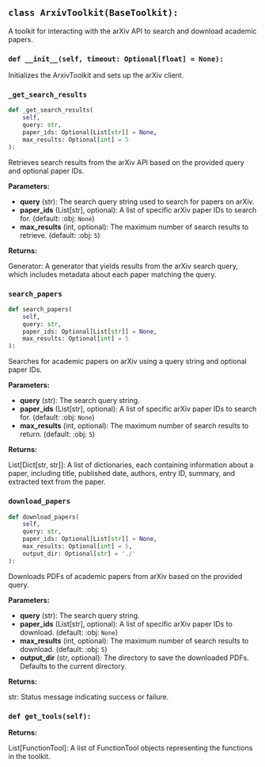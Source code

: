 <a id="camel.toolkits.arxiv_toolkit"></a>

<a id="camel.toolkits.arxiv_toolkit.ArxivToolkit"></a>

## `class ArxivToolkit(BaseToolkit):`

A toolkit for interacting with the arXiv API to search and download
academic papers.

<a id="camel.toolkits.arxiv_toolkit.ArxivToolkit.__init__"></a>

### `def __init__(self, timeout: Optional[float] = None):`

Initializes the ArxivToolkit and sets up the arXiv client.

<a id="camel.toolkits.arxiv_toolkit.ArxivToolkit._get_search_results"></a>

### `_get_search_results`

```python
def _get_search_results(
    self,
    query: str,
    paper_ids: Optional[List[str]] = None,
    max_results: Optional[int] = 5
):
```

Retrieves search results from the arXiv API based on the provided
query and optional paper IDs.

**Parameters:**

- **query** (str): The search query string used to search for papers on arXiv.
- **paper_ids** (List[str], optional): A list of specific arXiv paper IDs to search for. (default: :obj: `None`)
- **max_results** (int, optional): The maximum number of search results to retrieve. (default: :obj: `5`)

**Returns:**

  Generator: A generator that yields results from the arXiv search
query, which includes metadata about each paper matching the
query.

<a id="camel.toolkits.arxiv_toolkit.ArxivToolkit.search_papers"></a>

### `search_papers`

```python
def search_papers(
    self,
    query: str,
    paper_ids: Optional[List[str]] = None,
    max_results: Optional[int] = 5
):
```

Searches for academic papers on arXiv using a query string and
optional paper IDs.

**Parameters:**

- **query** (str): The search query string.
- **paper_ids** (List[str], optional): A list of specific arXiv paper IDs to search for. (default: :obj: `None`)
- **max_results** (int, optional): The maximum number of search results to return. (default: :obj: `5`)

**Returns:**

  List[Dict[str, str]]: A list of dictionaries, each containing
information about a paper, including title, published date,
authors, entry ID, summary, and extracted text from the paper.

<a id="camel.toolkits.arxiv_toolkit.ArxivToolkit.download_papers"></a>

### `download_papers`

```python
def download_papers(
    self,
    query: str,
    paper_ids: Optional[List[str]] = None,
    max_results: Optional[int] = 5,
    output_dir: Optional[str] = './'
):
```

Downloads PDFs of academic papers from arXiv based on the provided
query.

**Parameters:**

- **query** (str): The search query string.
- **paper_ids** (List[str], optional): A list of specific arXiv paper IDs to download. (default: :obj: `None`)
- **max_results** (int, optional): The maximum number of search results to download. (default: :obj: `5`)
- **output_dir** (str, optional): The directory to save the downloaded PDFs. Defaults to the current directory.

**Returns:**

  str: Status message indicating success or failure.

<a id="camel.toolkits.arxiv_toolkit.ArxivToolkit.get_tools"></a>

### `def get_tools(self):`

**Returns:**

  List[FunctionTool]: A list of FunctionTool objects
representing the functions in the toolkit.
